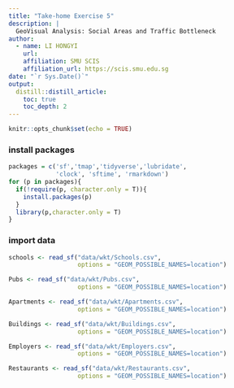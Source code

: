 ```yaml
---
title: "Take-home Exercise 5"
description: |
  GeoVisual Analysis: Social Areas and Traffic Bottleneck
author:
  - name: LI HONGYI 
    url: 
    affiliation: SMU SCIS
    affiliation_url: https://scis.smu.edu.sg
date: "`r Sys.Date()`"
output: 
  distill::distill_article:
    toc: true
    toc_depth: 2
---
```


```r
knitr::opts_chunk$set(echo = TRUE)
```

### install packages

```r
packages = c('sf','tmap','tidyverse','lubridate',
             'clock', 'sftime', 'rmarkdown')
for (p in packages){
  if(!require(p, character.only = T)){
    install.packages(p)
  }
  library(p,character.only = T)
}
```

### import data

```r
schools <- read_sf("data/wkt/Schools.csv", 
                   options = "GEOM_POSSIBLE_NAMES=location")

Pubs <- read_sf("data/wkt/Pubs.csv", 
                   options = "GEOM_POSSIBLE_NAMES=location")

Apartments <- read_sf("data/wkt/Apartments.csv", 
                   options = "GEOM_POSSIBLE_NAMES=location")

Buildings <- read_sf("data/wkt/Buildings.csv", 
                   options = "GEOM_POSSIBLE_NAMES=location")

Employers <- read_sf("data/wkt/Employers.csv", 
                   options = "GEOM_POSSIBLE_NAMES=location")

Restaurants <- read_sf("data/wkt/Restaurants.csv", 
                   options = "GEOM_POSSIBLE_NAMES=location")
```